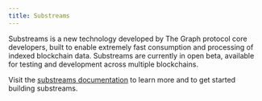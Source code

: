 ```yaml
---
title: Substreams
---
```


Substreams is a new technology developed by The Graph protocol core developers, built to enable extremely fast consumption and processing of indexed blockchain data. Substreams are currently in open beta, available for testing and development across multiple blockchains.

Visit the [substreams documentation](https://substreams.streamingfast.io/) to learn more and to get started building substreams.

<VideoEmbed youtube="K-nhC2FCB5k" />

